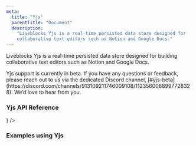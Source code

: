 ```yaml
---
meta:
  title: "Yjs"
  parentTitle: "Document"
  description:
    "Liveblocks Yjs is a real-time persisted data store designed for
    collaborative text editors such as Notion and Google Docs."
---
```


Liveblocks Yjs is a real-time persisted data store designed for building
collaborative text editors such as Notion and Google Docs.

<Banner title="Public beta">
  Yjs support is currently in beta. If you have any questions or feedback,
  please reach out to us via the dedicated Discord channel,
  [#yjs-beta](https://discord.com/channels/913109211746009108/1123560088997728328).
  We’d love to hear from you.
</Banner>

### Yjs API Reference

<ListGrid columns={2}>
  <DocsCard
    type="technology"
    title="Yjs"
    href="/docs/api-reference/liveblocks-yjs"
    description="@liveblocks/yjs"
    visual={<DocsYjsIcon className="fill-product-icon-brand h-auto w-6" />}
  />
</ListGrid>

### Examples using Yjs

<ListGrid columns={2}>
  <ExampleCard
    example={{
      title: "Collaborative Text Editor",
      slug: "collaborative-text-editor",
      image: "/images/examples/thumbnails/text-editor.jpg",
    }}
    technologies={["nextjs"]}
    openInNewWindow
  />
  <ExampleCard
    example={{
      title: "Collaborative Text Editor",
      slug: "collaborative-text-editor-advanced",
      image: "/images/examples/thumbnails/text-editor-advanced.jpg",
      advanced: true,
    }}
    technologies={["nextjs"]}
    openInNewWindow
  />
  <ExampleCard
    example={{
      title: "Collaborative Code Editor",
      slug: "collaborative-code-editor",
      image: "/images/examples/thumbnails/code-editor.jpg",
      advanced: true,
    }}
    technologies={["nextjs"]}
    openInNewWindow
  />
</ListGrid>
